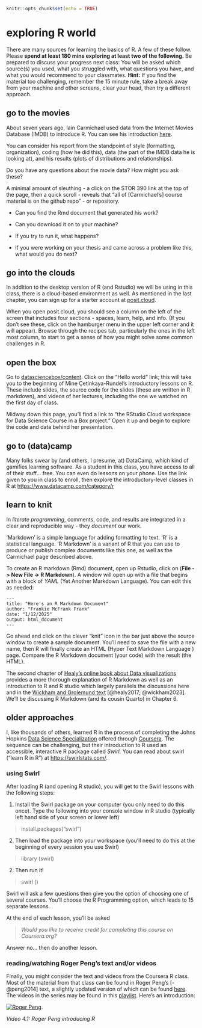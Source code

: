 ```r
knitr::opts_chunk$set(echo = TRUE)
```

# exploring R world

There are many sources for learning the basics of R. A few of these follow. Please **spend at least 180 mins exploring at least two of the following.** Be prepared to discuss your progress next class: You will be asked which source(s) you used, what you struggled with, what questions you have, and what you would recommend to your classmates. **Hint:** If you find the material too challenging, remember the 15 minute rule, take a break away from your machine and other screens, clear your head, then try a different approach.

## go to the movies

About seven years ago, Iain Carmichael used data from the Internet Movies Database (IMDB) to introduce R. You can see his introduction [here](https://idc9.github.io/stor390/notes/getting_started/getting_started.html).


You can consider his report from the standpoint of style (formatting, organization), coding (how he did this), data (the part of the IMDB data he is looking at), and his results (plots of distributions and relationships).

Do you have any questions about the movie data? How might you ask these?

A minimal amount of sleuthing - a click on the STOR 390 link at the top of the page, then a quick scroll - reveals that "all of [Carmichael's] course material is on the github repo" - or repository.

-   Can you find the Rmd document that generated his work?

-   Can you download it on to your machine?

-   If you try to run it, what happens?

-   If you were working on your thesis and came across a problem like this, what would you do next?

## go into the clouds

In addition to the desktop version of R (and Rstudio) we will be using in this class, there is a cloud-based environment as well. As mentioned in the last chapter, you can sign up for a starter account at [posit.cloud](https://posit.cloud).

When you open posit.cloud, you should see a column on the left of the screen that includes four sections - spaces, learn, help, and info. (If you don't see these, click on the hamburger menu in the upper left corner and it will appear). Browse through the recipes tab, particularly the ones in the left most column, to start to get a sense of how you might solve some common challenges in R.

## open the box

Go to [datasciencebox/content](https://datasciencebox.org/content). Click on the "Hello world" link; this will take you to the beginning of Mine Çetinkaya-Rundel's introductory lessons on R. These include slides, the source code for the slides (these are written in R markdown), and videos of her lectures, including the one we watched on the first day of class.

Midway down this page, you'll find a link to "the RStudio Cloud workspace for Data Science Course in a Box project." Open it up and begin to explore the code and data behind her presentation.

## go to (data)camp

Many folks swear by (and others, I presume, at) DataCamp, which kind of gamifies learning software. As a student in this class, you have access to all of their stuff... free. You can even do lessons on your phone. Use the link given to you in class to enroll, then explore the introductory-level classes in R at <https://www.datacamp.com/category/r>

## learn to knit

In *literate programming*, comments, code, and results are integrated in a clear and reproducible way - they *document* our work.

'Markdown' is a simple language for adding formatting to text. 'R' is a statistical language. 'R Markdown' is a variant of R that you can use to produce or publish complex documents like this one, as well as the Carmichael page described above.

To create an R markdown (Rmd) document, open up Rstudio, click on (**File -\> New File -\> R Markdown**). A window will open up with a file that begins with a block of *YAML* (Yet Another Markdown Language). You can edit this as needed:

```         
---
title: "Here's an R Markdown Document"
author: "Frankie McFrank Frank"
date: "1/12/2025"
output: html_document
---
```

Go ahead and click on the clever "knit" icon in the bar just above the source window to create a sample document. You'll need to save the file with a new name, then R will finally create an HTML (Hyper Text Markdown Language ) page. Compare the R Markdown document (your code) with the result (the HTML).

The second chapter of [Healy's online book about Data visualizations](https://socviz.co/) provides a more thorough explanation of R Markdown as well as an introduction to R and R studio which largely parallels the discussions here and in the [Wickham and Grolemund text](https://r4ds.had.co.nz/index.html) [@healy2017; @wickham2023]. We'll be discussing R Markdown (and its cousin Quarto) in Chapter 6.

## older approaches

I, like thousands of others, learned R in the process of completing the Johns Hopkins [Data Science Specialization](https://jhudatascience.org/courses.html) offered through [Coursera](https://www.coursera.org/). The sequence can be challenging, but their introduction to R used an accessible, interactive R package called *Swirl.* You can read about swirl ("learn R in R") at <https://swirlstats.com/>.

### **using Swirl**

After loading R (and opening R studio), you will get to the Swirl lessons with the following steps:

1)  Install the Swirl package on your computer (you only need to do this once). Type the following into your console window in R studio (typically left hand side of your screen or lower left)

> install.packages("swirl")

2)  Then load the package into your workspace (you'll need to do this at the beginning of every session you use Swirl)

> library (swirl)

2)  Then run it!

> swirl ()

Swirl will ask a few questions then give you the option of choosing one of several courses. You'll choose the R Programming option, which leads to 15 separate lessons.

At the end of each lesson, you'll be asked

> *Would you like to receive credit for completing this course on Coursera.org?*

Answer no... then do another lesson.

### reading/watching Roger Peng's text and/or videos

Finally, you might consider the text and videos from the Coursera R class. Most of the material from that class can be found in Roger Peng's [-@peng2014] text, a slightly updated version of which can be found [here](https://bookdown.org/rdpeng/rprogdatascience/). The videos in the series may be found in this [playlist](https://www.youtube.com/watch?v=wy0h1f5awRI&list=PL_bgmYHGITt-8Noh1fZpxTHJ-GrBb626R). Here's an introduction:

[![Roger Peng](https://img.youtube.com/vi/wy0h1f5awRI/0.jpg)](https://youtu.be/wy0h1f5awRI).

*Video 4.1: Roger Peng introducing R*
